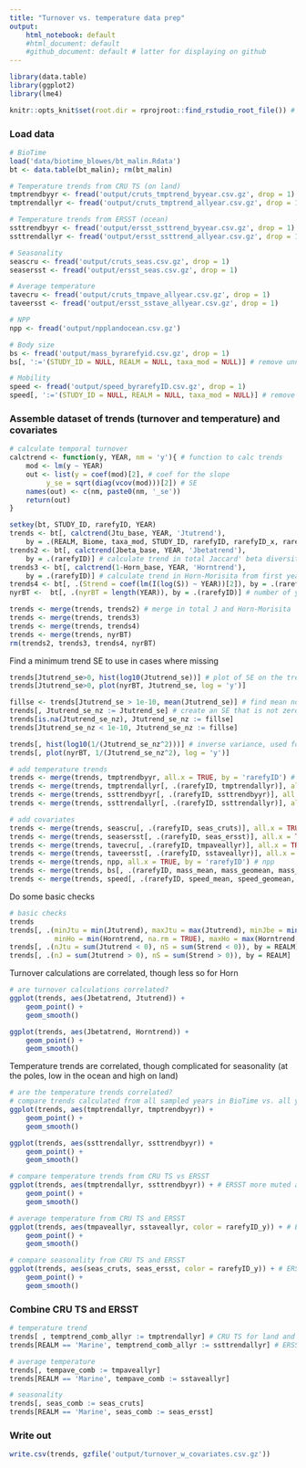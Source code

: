 ```yaml
---
title: "Turnover vs. temperature data prep"
output: 
    html_notebook: default
    #html_document: default
    #github_document: default # latter for displaying on github
---
```


```r
library(data.table)
library(ggplot2)
library(lme4)

knitr::opts_knit$set(root.dir = rprojroot::find_rstudio_root_file()) # tell RStudio to use project root directory as the root for this notebook. Needed since we are storing code in a separate directory.
```

### Load data
```r
# BioTime
load('data/biotime_blowes/bt_malin.Rdata')
bt <- data.table(bt_malin); rm(bt_malin)

# Temperature trends from CRU TS (on land)
tmptrendbyyr <- fread('output/cruts_tmptrend_byyear.csv.gz', drop = 1)
tmptrendallyr <- fread('output/cruts_tmptrend_allyear.csv.gz', drop = 1)

# Temperature trends from ERSST (ocean)
ssttrendbyyr <- fread('output/ersst_ssttrend_byyear.csv.gz', drop = 1)
ssttrendallyr <- fread('output/ersst_ssttrend_allyear.csv.gz', drop = 1)

# Seasonality
seascru <- fread('output/cruts_seas.csv.gz', drop = 1)
seasersst <- fread('output/ersst_seas.csv.gz', drop = 1)

# Average temperature
tavecru <- fread('output/cruts_tmpave_allyear.csv.gz', drop = 1)
taveersst <- fread('output/ersst_sstave_allyear.csv.gz', drop = 1)

# NPP
npp <- fread('output/npplandocean.csv.gz')

# Body size
bs <- fread('output/mass_byrarefyid.csv.gz', drop = 1)
bs[, ':='(STUDY_ID = NULL, REALM = NULL, taxa_mod = NULL)] # remove unnecessary columns 

# Mobility
speed <- fread('output/speed_byrarefyID.csv.gz', drop = 1)
speed[, ':='(STUDY_ID = NULL, REALM = NULL, taxa_mod = NULL)] # remove unnecessary columns 

```

### Assemble dataset of trends (turnover and temperature) and covariates
```r
# calculate temporal turnover
calctrend <- function(y, YEAR, nm = 'y'){ # function to calc trends
    mod <- lm(y ~ YEAR)
    out <- list(y = coef(mod)[2], # coef for the slope
         y_se = sqrt(diag(vcov(mod)))[2]) # SE
    names(out) <- c(nm, paste0(nm, '_se'))
    return(out)
}

setkey(bt, STUDY_ID, rarefyID, YEAR)
trends <- bt[, calctrend(Jtu_base, YEAR, 'Jtutrend'), 
    by = .(REALM, Biome, taxa_mod, STUDY_ID, rarefyID, rarefyID_x, rarefyID_y)] # calculate trend in Jaccard turnover from first year, plus SEs
trends2 <- bt[, calctrend(Jbeta_base, YEAR, 'Jbetatrend'), 
    by = .(rarefyID)] # calculate trend in total Jaccard' beta diversity's from first year, 
trends3 <- bt[, calctrend(1-Horn_base, YEAR, 'Horntrend'), 
    by = .(rarefyID)] # calculate trend in Horn-Morisita from first year. Convert to dissimilarity.
trends4 <- bt[, .(Strend = coef(lm(I(log(S)) ~ YEAR))[2]), by = .(rarefyID)] # trend in log(S)
nyrBT <-  bt[, .(nyrBT = length(YEAR)), by = .(rarefyID)] # number of years in time-series

trends <- merge(trends, trends2) # merge in total J and Horn-Morisita
trends <- merge(trends, trends3)
trends <- merge(trends, trends4)
trends <- merge(trends, nyrBT)
rm(trends2, trends3, trends4, nyrBT)
```

Find a minimum trend SE to use in cases where missing
```r
trends[Jtutrend_se>0, hist(log10(Jtutrend_se))] # plot of SE on the trends
trends[Jtutrend_se>0, plot(nyrBT, Jtutrend_se, log = 'y')]

fillse <- trends[Jtutrend_se > 1e-10, mean(Jtutrend_se)] # find mean non-zero se, avoiding the perfect fits
trends[, Jtutrend_se_nz := Jtutrend_se] # create an SE that is not zero or NA
trends[is.na(Jtutrend_se_nz), Jtutrend_se_nz := fillse] 
trends[Jtutrend_se_nz < 1e-10, Jtutrend_se_nz := fillse] 

trends[, hist(log10(1/(Jtutrend_se_nz^2)))] # inverse variance, used for weighting
trends[, plot(nyrBT, 1/(Jtutrend_se_nz^2), log = 'y')]

```

```r
# add temperature trends
trends <- merge(trends, tmptrendbyyr, all.x = TRUE, by = 'rarefyID') # add temperature trend (years that match biotime)
trends <- merge(trends, tmptrendallyr[, .(rarefyID, tmptrendallyr)], all.x = TRUE, by = 'rarefyID') # add temperature trend (all years from first to last of each time-series)
trends <- merge(trends, ssttrendbyyr[, .(rarefyID, ssttrendbyyr)], all.x = TRUE, by = 'rarefyID') # sst
trends <- merge(trends, ssttrendallyr[, .(rarefyID, ssttrendallyr)], all.x = TRUE, by = 'rarefyID')

# add covariates
trends <- merge(trends, seascru[, .(rarefyID, seas_cruts)], all.x = TRUE, by = 'rarefyID') # seasonality from CRU TS
trends <- merge(trends, seasersst[, .(rarefyID, seas_ersst)], all.x = TRUE, by = 'rarefyID') # seasonality from ERSST
trends <- merge(trends, tavecru[, .(rarefyID, tmpaveallyr)], all.x = TRUE, by = 'rarefyID')
trends <- merge(trends, taveersst[, .(rarefyID, sstaveallyr)], all.x = TRUE, by = 'rarefyID')
trends <- merge(trends, npp, all.x = TRUE, by = 'rarefyID') # npp
trends <- merge(trends, bs[, .(rarefyID, mass_mean, mass_geomean, mass_sd, mass_geosd)], all.x = TRUE) # body size mass (g)
trends <- merge(trends, speed[, .(rarefyID, speed_mean, speed_geomean, speed_sd, speed_geosd)], all.x = TRUE) # speed (km/hr)
```

Do some basic checks
```r
# basic checks
trends
trends[, .(minJtu = min(Jtutrend), maxJtu = max(Jtutrend), minJbe = min(Jbetatrend), maxJbe = max(Jbetatrend), 
           minHo = min(Horntrend, na.rm = TRUE), maxHo = max(Horntrend, na.rm = TRUE), minS = min(Strend), maxS = max(Strend)), by = REALM]
trends[, .(nJtu = sum(Jtutrend < 0), nS = sum(Strend < 0)), by = REALM] # why are some turnover trends < 0?
trends[, .(nJ = sum(Jtutrend > 0), nS = sum(Strend > 0)), by = REALM]
```

Turnover calculations are correlated, though less so for Horn
```r
# are turnover calculations correlated?
ggplot(trends, aes(Jbetatrend, Jtutrend)) +
    geom_point() +
    geom_smooth()

ggplot(trends, aes(Jbetatrend, Horntrend)) +
    geom_point() +
    geom_smooth()

```

Temperature trends are correlated, though complicated for seasonality (at the poles, low in the ocean and high on land)
```r
# are the temperature trends correlated?
# compare trends calculated from all sampled years in BioTime vs. all years from min to max year in BioTime
ggplot(trends, aes(tmptrendallyr, tmptrendbyyr)) +
    geom_point() +
    geom_smooth()

ggplot(trends, aes(ssttrendallyr, ssttrendbyyr)) +
    geom_point() +
    geom_smooth()

# compare temperature trends from CRU TS vs ERSST
ggplot(trends, aes(tmptrendallyr, ssttrendbyyr)) + # ERSST more muted at fastest rates of change in CRU TS
    geom_point() +
    geom_smooth()

# average temperature from CRU TS and ERSST
ggplot(trends, aes(tmpaveallyr, sstaveallyr, color = rarefyID_y)) + # ERSST more muted at fastest rates of change in CRU TS
    geom_point() +
    geom_smooth()

# compare seasonality from CRU TS and ERSST
ggplot(trends, aes(seas_cruts, seas_ersst, color = rarefyID_y)) + # ERSST more muted at fastest rates of change in CRU TS
    geom_point() +
    geom_smooth()
```

### Combine CRU TS and ERSST
```r
# temperature trend
trends[ , temptrend_comb_allyr := tmptrendallyr] # CRU TS for land and freshwater
trends[REALM == 'Marine', temptrend_comb_allyr := ssttrendallyr] # ERSST for marine

# average temperature
trends[, tempave_comb := tmpaveallyr]
trends[REALM == 'Marine', tempave_comb := sstaveallyr]

# seasonality
trends[, seas_comb := seas_cruts]
trends[REALM == 'Marine', seas_comb := seas_ersst]
```



### Write out
```r
write.csv(trends, gzfile('output/turnover_w_covariates.csv.gz'))
```


